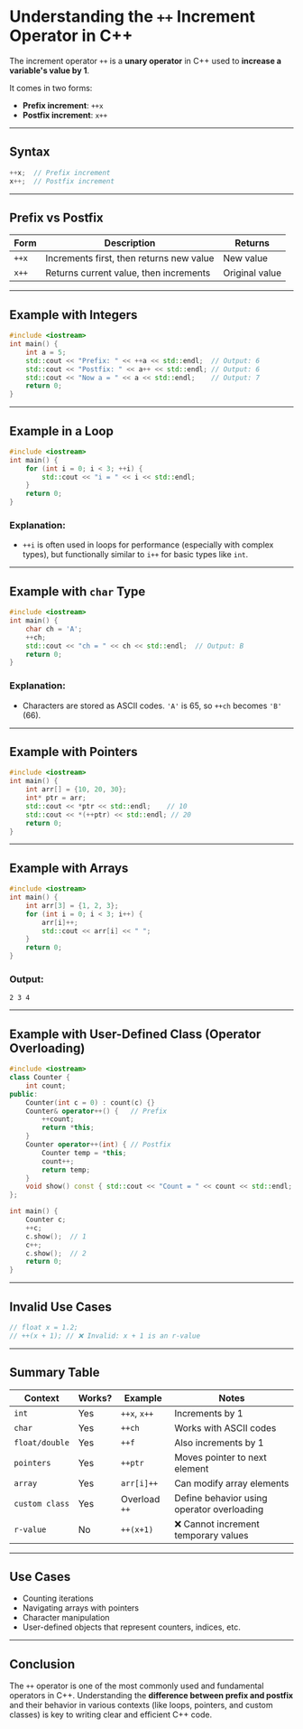 # Understanding the `++` Increment Operator in C++

The increment operator `++` is a **unary operator** in C++ used to **increase a variable's value by 1**.

It comes in two forms:

- **Prefix increment**: `++x`
- **Postfix increment**: `x++`

---

## Syntax

```cpp
++x;  // Prefix increment
x++;  // Postfix increment
```

---

## Prefix vs Postfix

| Form  | Description                              | Returns        |
| ----- | ---------------------------------------- | -------------- |
| `++x` | Increments first, then returns new value | New value      |
| `x++` | Returns current value, then increments   | Original value |

---

## Example with Integers

```cpp filename="increment_integers.cpp" copy {6-7}
#include <iostream>
int main() {
    int a = 5;
    std::cout << "Prefix: " << ++a << std::endl;  // Output: 6
    std::cout << "Postfix: " << a++ << std::endl; // Output: 6
    std::cout << "Now a = " << a << std::endl;    // Output: 7
    return 0;
}
```

---

## Example in a Loop

```cpp filename="increment_loop.cpp" copy {6}
#include <iostream>
int main() {
    for (int i = 0; i < 3; ++i) {
        std::cout << "i = " << i << std::endl;
    }
    return 0;
}
```

### Explanation:

- `++i` is often used in loops for performance (especially with complex types), but functionally similar to `i++` for basic types like `int`.

---

## Example with `char` Type

```cpp filename="increment_char.cpp" copy {5}
#include <iostream>
int main() {
    char ch = 'A';
    ++ch;
    std::cout << "ch = " << ch << std::endl;  // Output: B
    return 0;
}
```

### Explanation:

- Characters are stored as ASCII codes. `'A'` is 65, so `++ch` becomes `'B'` (66).

---

## Example with Pointers

```cpp filename="increment_pointer.cpp" copy {7}
#include <iostream>
int main() {
    int arr[] = {10, 20, 30};
    int* ptr = arr;
    std::cout << *ptr << std::endl;    // 10
    std::cout << *(++ptr) << std::endl; // 20
    return 0;
}
```

---

## Example with Arrays

```cpp filename="increment_array.cpp" copy {7}
#include <iostream>
int main() {
    int arr[3] = {1, 2, 3};
    for (int i = 0; i < 3; i++) {
        arr[i]++;
        std::cout << arr[i] << " ";
    }
    return 0;
}
```

### Output:

```
2 3 4
```

---

## Example with User-Defined Class (Operator Overloading)

```cpp filename="increment_overload.cpp" copy {7-13}
#include <iostream>
class Counter {
    int count;
public:
    Counter(int c = 0) : count(c) {}
    Counter& operator++() {   // Prefix
        ++count;
        return *this;
    }
    Counter operator++(int) { // Postfix
        Counter temp = *this;
        count++;
        return temp;
    }
    void show() const { std::cout << "Count = " << count << std::endl; }
};

int main() {
    Counter c;
    ++c;
    c.show();  // 1
    c++;
    c.show();  // 2
    return 0;
}
```

---

## Invalid Use Cases

```cpp filename="increment_invalid.cpp" copy {5}
// float x = 1.2;
// ++(x + 1); // ❌ Invalid: x + 1 is an r-value
```

---

## Summary Table

| Context        | Works? | Example       | Notes                                      |
| -------------- | ------ | ------------- | ------------------------------------------ |
| `int`          | Yes    | `++x`, `x++`  | Increments by 1                            |
| `char`         | Yes    | `++ch`        | Works with ASCII codes                     |
| `float/double` | Yes    | `++f`         | Also increments by 1                       |
| `pointers`     | Yes    | `++ptr`       | Moves pointer to next element              |
| `array`        | Yes    | `arr[i]++`    | Can modify array elements                  |
| `custom class` | Yes    | Overload `++` | Define behavior using operator overloading |
| `r-value`      | No     | `++(x+1)`     | ❌ Cannot increment temporary values       |

---

## Use Cases

- Counting iterations
- Navigating arrays with pointers
- Character manipulation
- User-defined objects that represent counters, indices, etc.

---

## Conclusion

The `++` operator is one of the most commonly used and fundamental operators in C++. Understanding the **difference between prefix and postfix** and their behavior in various contexts (like loops, pointers, and custom classes) is key to writing clear and efficient C++ code.
